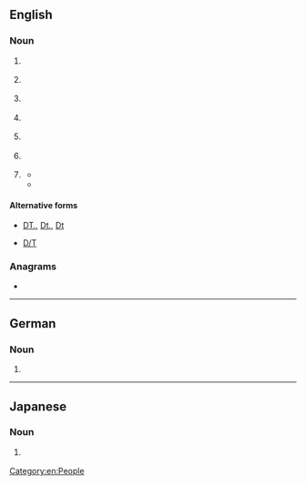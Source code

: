 {{also|Dt|dT|dt.|dt'|ḏt}}
==English==
{{wikipedia}}

===Noun===
{{en-noun|~}}

# {{lb|en|American football|Canadian football}} {{initialism of|en|defensive tackle}}
# {{lb|en|law enforcement}} {{abbreviation of|en|([[police]]) [[detective]]}}
# {{lb|en|education}} {{initialism of|en|design and technology}}
# {{lb|en|aviation}} {{abbreviation of|en|dethermalizer}}
# {{lb|en|television}} {{initialism of|en|digital television}}
# {{lb|en|psychiatry}} {{initialism of|en|delirium tremens}}
# {{lb|en|slang}} {{abbreviation of|en|detention}}
#* {{quote-journal|en|year=1974|month=Winter|author=Constance K. Lundberg, Kathryn L. Schuler|title=Salt Lake County Juvenile Court – Focus on the Intake Officer, 1971–74|journal=Journal of Contemporary Law|volume=1|issue=1|page=49|url=https://collections.lib.utah.edu/details?id=723074|passage=If a child is dangerous, likely to run or if his parents cannot be found, he is placed in detention, often called '''DT'''. Detention officers may then release the child from detention as soon as his parents are contacted, or they may keep the child in '''DT''' until the next court day, when a detention hearing will be scheduled.}}
#* {{quote-book|en|year=1993|author={{w|Martyn Godfrey}}|title=Please Remove Your Elbow from My Ear|location=New York, NY|publisher={{w|Avon Books}}|isbn=9780380765805|page={{gbooks|BUBE_QCJbyUC|11|DT}}|passage=There were five people in DT, and we were all seventh graders. ¶ “Hurry up, Mr. Sprague. Look busy.” Mr. Waddell sported his mean look.}}

====Alternative forms====
* {{sense|law enforcement}} [[DT.]], [[Dt.]], [[Dt]]
* {{sense|aviation}} [[D/T]]

===Anagrams===
* {{anagrams|en|a=dt|TD|td}}

[[Category:en:People]]

----

==German==

===Noun===
{{head|de|noun}}

# {{abbreviation of|de|[[Dachterrasse]]}}

----

==Japanese==

===Noun===
{{ja-noun|どうてい}}

# {{lb|ja|slang}} {{abbreviation of|ja|{{ja-r|童貞|どうてい}}}}
